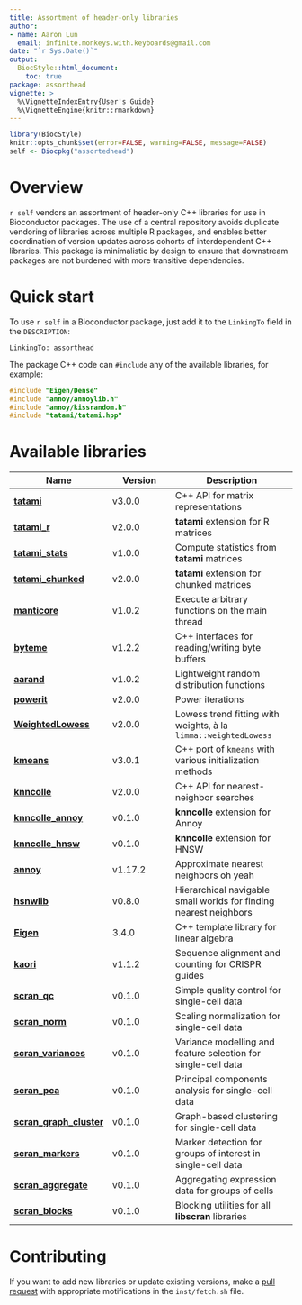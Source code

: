 ```yaml
---
title: Assortment of header-only libraries
author: 
- name: Aaron Lun
  email: infinite.monkeys.with.keyboards@gmail.com
date: "`r Sys.Date()`"
output:
  BiocStyle::html_document:
    toc: true
package: assorthead
vignette: >
  %\VignetteIndexEntry{User's Guide}
  %\VignetteEngine{knitr::rmarkdown}
---
```


```r
library(BiocStyle)
knitr::opts_chunk$set(error=FALSE, warning=FALSE, message=FALSE)
self <- Biocpkg("assortedhead")
```

# Overview

`r self` vendors an assortment of header-only C++ libraries for use in Bioconductor packages. 
The use of a central repository avoids duplicate vendoring of libraries across multiple R packages,
and enables better coordination of version updates across cohorts of interdependent C++ libraries.
This package is minimalistic by design to ensure that downstream packages are not burdened with more transitive dependencies.

# Quick start

To use `r self` in a Bioconductor package,
just add it to the `LinkingTo` field in the `DESCRIPTION`:

```
LinkingTo: assorthead
```

The package C++ code can `#include` any of the available libraries, for example:

```cpp
#include "Eigen/Dense"
#include "annoy/annoylib.h"
#include "annoy/kissrandom.h"
#include "tatami/tatami.hpp"
```

# Available libraries

|Name|Version|Description|
|----|-------|-----------|
|[**tatami**](https://github.com/tatami-inc/tatami)|v3.0.0|C++ API for matrix representations|
|[**tatami_r**](https://github.com/tatami-inc/tatami_r)|v2.0.0|**tatami** extension for R matrices|
|[**tatami_stats**](https://github.com/tatami-inc/tatami_stats)|v1.0.0|Compute statistics from **tatami** matrices|
|[**tatami_chunked**](https://github.com/tatami-inc/tatami_chunked)|v2.0.0|**tatami** extension for chunked matrices|
|[**manticore**](https://github.com/tatami-inc/manticore)|v1.0.2|Execute arbitrary functions on the main thread|
|[**byteme**](https://github.com/LTLA/byteme)|v1.2.2|C++ interfaces for reading/writing byte buffers|
|[**aarand**](https://github.com/LTLA/aarand)|v1.0.2|Lightweight random distribution functions|
|[**powerit**](https://github.com/LTLA/powerit)|v2.0.0|Power iterations|
|[**WeightedLowess**](https://github.com/LTLA/CppWeightedLowess)|v2.0.0|Lowess trend fitting with weights, à la `limma::weightedLowess`|
|[**kmeans**](https://github.com/LTLA/CppKmeans)|v3.0.1|C++ port of `kmeans` with various initialization methods|
|[**knncolle**](https://github.com/knncolle/knncolle)|v2.0.0|C++ API for nearest-neighbor searches|
|[**knncolle_annoy**](https://github.com/knncolle/knncolle_annoy)|v0.1.0|**knncolle** extension for Annoy|
|[**knncolle_hnsw**](https://github.com/knncolle/knncolle_hnsw)|v0.1.0|**knncolle** extension for HNSW|
|[**annoy**](https://github.com/spotify/annoy)|v1.17.2|Approximate nearest neighbors oh yeah|
|[**hsnwlib**](https://github.com/nmslib/hnswlib)|v0.8.0|Hierarchical navigable small worlds for finding nearest neighbors|
|[**Eigen**](https://gitlab.com/libeigen/eigen)|3.4.0|C++ template library for linear algebra|
|[**kaori**](https://github.com/crisprverse/kaori)|v1.1.2|Sequence alignment and counting for CRISPR guides|
|[**scran_qc**](https://github.com/libscran/scran_qc)|v0.1.0|Simple quality control for single-cell data|
|[**scran_norm**](https://github.com/libscran/scran_norm)|v0.1.0|Scaling normalization for single-cell data|
|[**scran_variances**](https://github.com/libscran/scran_variance)|v0.1.0|Variance modelling and feature selection for single-cell data|
|[**scran_pca**](https://github.com/libscran/scran_pca)|v0.1.0|Principal components analysis for single-cell data|
|[**scran_graph_cluster**](https://github.com/libscran/scran_graph_cluster)|v0.1.0|Graph-based clustering for single-cell data|
|[**scran_markers**](https://github.com/libscran/scran_markers)|v0.1.0|Marker detection for groups of interest in single-cell data|
|[**scran_aggregate**](https://github.com/libscran/scran_aggregate)|v0.1.0|Aggregating expression data for groups of cells|
|[**scran_blocks**](https://github.com/libscran/scran_blocks)|v0.1.0|Blocking utilities for all **libscran** libraries|


# Contributing

If you want to add new libraries or update existing versions,
make a [pull request](https://github.com/LTLA/assorthead/pulls) with appropriate motifications in the `inst/fetch.sh` file.
